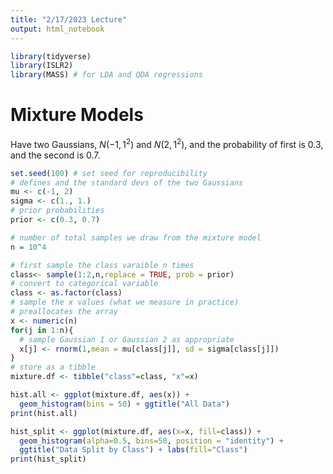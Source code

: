 ```yaml
---
title: "2/17/2023 Lecture"
output: html_notebook
---
```


```r
library(tidyverse)
library(ISLR2)
library(MASS) # for LDA and QDA regressions
```

# Mixture Models

Have two Gaussians, $N(-1,1^2)$ and $N(2,1^2)$, and the probability of first is 0.3, and the second is 0.7.

```r
set.seed(100) # set seed for reproducibility
# defines and the standard devs of the two Gaussians
mu <- c(-1, 2)
sigma <- c(1., 1.)
# prior probabilities
prior <- c(0.3, 0.7)

# number of total samples we draw from the mixture model
n = 10^4

# first sample the class varaible n times
class<- sample(1:2,n,replace = TRUE, prob = prior)
# convert to categorical variable
class <- as.factor(class)
# sample the x values (what we measure in practice)
# preallocates the array
x <- numeric(n)
for(j in 1:n){
  # sample Gaussian 1 or Gaussian 2 as appropriate
  x[j] <- rnorm(1,mean = mu[class[j]], sd = sigma[class[j]])
}
# store as a tibble
mixture.df <- tibble("class"=class, "x"=x)

```

```r
hist.all <- ggplot(mixture.df, aes(x)) +
  geom_histogram(bins = 50) + ggtitle("All Data")
print(hist.all)

```

```r
hist_split <- ggplot(mixture.df, aes(x=x, fill=class)) +
  geom_histogram(alpha=0.5, bins=50, position = "identity") +
  ggtitle("Data Split by Class") + labs(fill="Class") 
print(hist_split)

```
